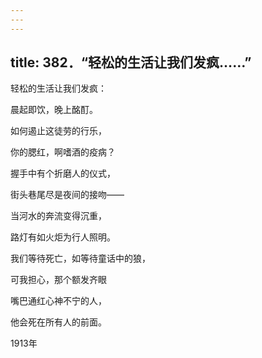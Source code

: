 ```yaml
---
---
---
```

title: 382．“轻松的生活让我们发疯……”
---




轻松的生活让我们发疯：

晨起即饮，晚上酩酊。

如何遏止这徒劳的行乐，

你的腮红，啊嗜酒的疫病？

握手中有个折磨人的仪式，

街头巷尾尽是夜间的接吻——

当河水的奔流变得沉重，

路灯有如火炬为行人照明。

我们等待死亡，如等待童话中的狼，

可我担心，那个额发齐眼

嘴巴通红心神不宁的人，

他会死在所有人的前面。

1913年